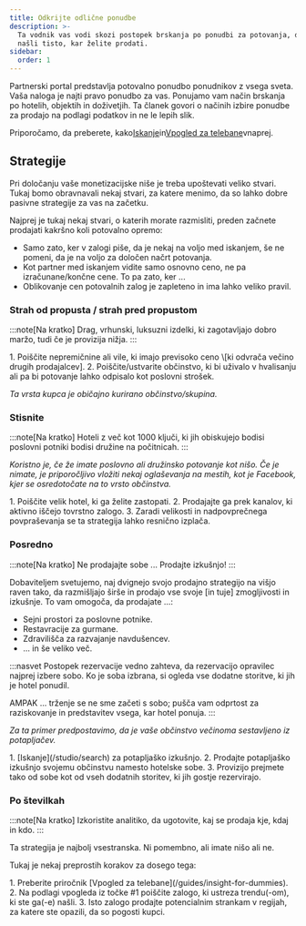 ```yaml
---
title: Odkrijte odlične ponudbe
description: >-
  Ta vodnik vas vodi skozi postopek brskanja po ponudbi za potovanja, da bi
  našli tisto, kar želite prodati.
sidebar:
  order: 1
---
```


Partnerski portal predstavlja potovalno ponudbo ponudnikov z vsega sveta. Vaša naloga je najti pravo ponudbo za vas. Ponujamo vam način brskanja po hotelih, objektih in doživetjih. Ta članek govori o načinih izbire ponudbe za prodajo na podlagi podatkov in ne le lepih slik.

Priporočamo, da preberete, kako[Iskanje](/studio/search)in[Vpogled za telebane](/guides/insight-for-dummies)vnaprej.

## Strategije

Pri določanju vaše monetizacijske niše je treba upoštevati veliko stvari. Tukaj bomo obravnavali nekaj stvari, za katere menimo, da so lahko dobre pasivne strategije za vas na začetku.

Najprej je tukaj nekaj stvari, o katerih morate razmisliti, preden začnete prodajati kakršno koli potovalno opremo:

* Samo zato, ker v zalogi piše, da je nekaj na voljo med iskanjem, še ne pomeni, da je na voljo za določen načrt potovanja.
* Kot partner med iskanjem vidite samo osnovno ceno, ne pa izračunane/končne cene. To pa zato, ker ...
* Oblikovanje cen potovalnih zalog je zapleteno in ima lahko veliko pravil.

### Strah od propusta / strah pred propustom

:::note\[Na kratko]
Drag, vrhunski, luksuzni izdelki, ki zagotavljajo dobro maržo, tudi če je provizija nižja.
:::

<Steps>
  1. Poiščite nepremičnine ali vile, ki imajo previsoko ceno \[ki odvrača večino drugih prodajalcev].
  2. Poiščite/ustvarite občinstvo, ki bi uživalo v hvalisanju ali pa bi potovanje lahko odpisalo kot poslovni strošek.
</Steps>


*Ta vrsta kupca je običajno kurirano občinstvo/skupina.*

### Stisnite

:::note\[Na kratko]
Hoteli z več kot 1000 ključi, ki jih obiskujejo bodisi poslovni potniki bodisi družine na počitnicah.
:::

*Koristno je, če že imate poslovno ali družinsko potovanje kot nišo. Če je nimate, je priporočljivo vložiti nekaj oglaševanja na mestih, kot je Facebook, kjer se osredotočate na to vrsto občinstva.*

<Steps>
  1. Poiščite velik hotel, ki ga želite zastopati.
  2. Prodajajte ga prek kanalov, ki aktivno iščejo tovrstno zalogo.
  3. Zaradi velikosti in nadpovprečnega povpraševanja se ta strategija lahko resnično izplača.
</Steps>


### Posredno

:::note\[Na kratko]
Ne prodajajte sobe ... Prodajte izkušnjo!
:::

Dobaviteljem svetujemo, naj dvignejo svojo prodajno strategijo na višjo raven tako, da razmišljajo širše in prodajo vse svoje \[in tuje] zmogljivosti in izkušnje. To vam omogoča, da prodajate ...:

* Sejni prostori za poslovne potnike.
* Restavracije za gurmane.
* Zdravilišča za razvajanje navdušencev.
* ... in še veliko več.

:::nasvet
Postopek rezervacije vedno zahteva, da rezervacijo opravilec najprej izbere sobo. Ko je soba izbrana, si ogleda vse dodatne storitve, ki jih je hotel ponudil.

AMPAK ... trženje se ne sme začeti s sobo; pušča vam odprtost za raziskovanje in predstavitev vsega, kar hotel ponuja. :::

*Za ta primer predpostavimo, da je vaše občinstvo večinoma sestavljeno iz potapljačev.*

<Steps>
  1. [Iskanje](/studio/search) za potapljaško izkušnjo.
  2. Prodajte potapljaško izkušnjo svojemu občinstvu namesto hotelske sobe.
  3. Provizijo prejmete tako od sobe kot od vseh dodatnih storitev, ki jih gostje rezervirajo.
</Steps>


### Po številkah

:::note\[Na kratko]
Izkoristite analitiko, da ugotovite, kaj se prodaja kje, kdaj in kdo.
:::

Ta strategija je najbolj vsestranska. Ni pomembno, ali imate nišo ali ne.

Tukaj je nekaj preprostih korakov za dosego tega:

<Steps>
  1. Preberite priročnik [Vpogled za telebane](/guides/insight-for-dummies).
  2. Na podlagi vpogleda iz točke #1 poiščite zalogo, ki ustreza trendu(-om), ki ste ga(-e) našli.
  3. Isto zalogo prodajte potencialnim strankam v regijah, za katere ste opazili, da so pogosti kupci.
</Steps>

